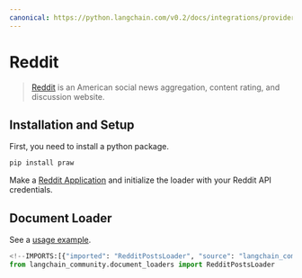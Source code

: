 ```yaml
---
canonical: https://python.langchain.com/v0.2/docs/integrations/providers/reddit/
---
```


# Reddit

>[Reddit](https://www.reddit.com) is an American social news aggregation, content rating, and discussion website.

## Installation and Setup

First, you need to install a python package.

```bash
pip install praw
```

Make a [Reddit Application](https://www.reddit.com/prefs/apps/) and initialize the loader with your Reddit API credentials.

## Document Loader

See a [usage example](/docs/integrations/document_loaders/reddit).


```python
<!--IMPORTS:[{"imported": "RedditPostsLoader", "source": "langchain_community.document_loaders", "docs": "https://api.python.langchain.com/en/latest/document_loaders/langchain_community.document_loaders.reddit.RedditPostsLoader.html", "title": "Reddit"}]-->
from langchain_community.document_loaders import RedditPostsLoader
```